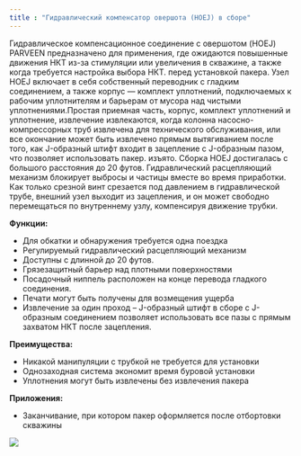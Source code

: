 ```yaml
---
title : "Гидравлический компенсатор овершота (HOEJ) в сборе"
---
```


Гидравлическое компенсационное соединение с овершотом (HOEJ) PARVEEN предназначено для применения, где ожидаются повышенные движения НКТ из-за стимуляции или увеличения в скважине, а также когда требуется настройка выбора НКТ. перед установкой пакера. Узел HOEJ включает в себя собственный переводник с гладким соединением, а также корпус — комплект уплотнений, подключаемых к рабочим уплотнителям и барьерам от мусора над чистыми уплотнениями.Простая приемная часть, корпус, комплект уплотнений и уплотнение, извлечение извлекаются, когда колонна насосно-компрессорных труб извлечена для технического обслуживания, или все окончание может быть извлечено прямым вытягиванием после того, как J-образный штифт входит в зацепление с J-образным пазом, что позволяет использовать пакер. изъято. Сборка HOEJ достигалась с большого расстояния до 20 футов. Гидравлический расцепляющий механизм блокирует выбросы и частицы вместе во время приработки. Как только срезной винт срезается под давлением в гидравлической трубе, внешний узел выходит из зацепления, и он может свободно перемещаться по внутреннему узлу, компенсируя движение трубки.

**Функции:**

* Для обкатки и обнаружения требуется одна поездка
* Регулируемый гидравлический расцепляющий механизм
* Доступны с длинной до 20 футов.
* Грязезащитный барьер над плотными поверхностями
* Посадочный ниппель расположен на конце перевода гладкого соединения.
* Печати могут быть получены для возмещения ущерба
* Извлечение за один проход – J-образный штифт в сборе с J-образным соединением позволяет использовать все пазы с прямым захватом НКТ после зацепления.

**Преимущества:**

* Никакой манипуляции с трубкой не требуется для установки
* Однозаходная система экономит время буровой установки
* Уплотнения могут быть извлечены без извлечения пакера

**Приложения:**

* Заканчивание, при котором пакер оформляется после отбортовки скважины

<img src="./ovhydraulic-overshot-expansion-joint-hoej-assembly.png" />